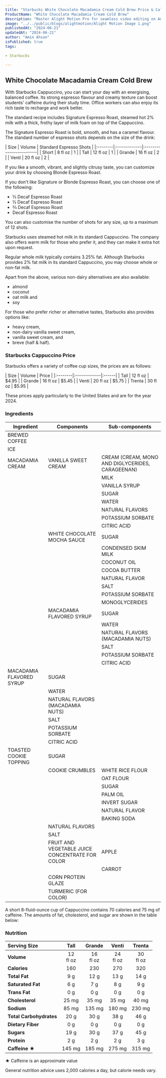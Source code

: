 ```yaml
---
title: "Starbucks White Chocolate Macadamia Cream Cold Brew Price & Calories"
ProductName: "White Chocolate Macadamia Cream Cold Brew" 
description: "Master Alight Motion Pro for seamless video editing on Android, iOS, and Tablets with our ultimate guide, unlocking advanced features and elevating your skills in 2024!"
image: "../../public/blogs/alightmotion/Alight Motion Image 1.png"
publishedAt: "2024-06-21"
updatedAt: "2024-06-21"
author: "Amin Ahsan"
isPublished: true
tags:
 
- Starbucks
      
---
```


 
## White Chocolate Macadamia Cream Cold Brew 
  
With Starbucks Cappuccino, you can start your day with an energising, balanced coffee. Its strong espresso flavour and creamy texture can boost students' caffeine during their study time. Office workers can also enjoy its rich taste to recharge and work better. 

The standard recipe includes Signature Espresso Roast, steamed hot 2% milk with a thick, frothy layer of milk foam on top of the Cappuccino.

The Signature Espresso Roast is bold, smooth, and has a caramel flavour. The standard number of espresso shots depends on the size of the drink:

<div style={{width:"300px"}}>
| Size    |  Volume      | Standard Espresso Shots |
|:--------|:-------------|:------------------------|
| Short   | 8 fl oz      | 1                       |
| Tall    | 12 fl oz     | 1                       |
| Grande  | 16 fl oz     | 2                       |
| Venti   | 20 fl oz     | 2                       |
</div>

If you like a smooth, vibrant, and slightly citrusy taste, you can customize your drink by choosing Blonde Espresso Roast.

If you don't like Signature or Blonde Espresso Roast, you can choose one of the following:

 - ⅓ Decaf Espresso Roast
 - ½ Decaf Espresso Roast
 - ⅔ Decaf Espresso Roast
 - Decaf Espresso Roast

You can also customise the number of shots for any size, up to a maximum of 12 shots.

Starbucks uses steamed hot milk in its standard Cappuccino. The company also offers warm milk for those who prefer it, and they can make it extra hot upon request.

Regular whole milk typically contains 3.25% fat. Although Starbucks provides 2% fat milk in its standard Cappuccino, you may choose whole or non-fat milk.

Apart from the above, various non-dairy alternatives are also available:
 - almond
 - coconut
 - oat milk and
 - soy

 For those who prefer richer or alternative tastes, Starbucks also provides options like:

- heavy cream,
- non-dairy vanilla sweet cream,
- vanilla sweet cream, and
- breve (half & half).


### Starbucks Cappuccino Price

Starbucks offers a variety of coffee cup sizes, the prices are as follows:

<div style={{width:"300px"}}>
| Size    |   Volume     | Price |
|:--------|:-------------|:------|
| Tall    | 12 fl oz     | $4.95 |
| Grande  | 16 fl oz     | $5.45 |
| Venti   | 20 fl oz     | $5.75 |
| Trenta  | 30 fl oz     | $5.95 |
</div>

These prices apply particularly to the United States and are for the year 2024.


### Ingredients
| Ingredient              | Components                         | Sub-components  |
|-------------------------|------------------------------------|-----------------|
| BREWED COFFEE           |                                    |                 |
| ICE                     |                                    |                 |
| MACADAMIA CREAM         | VANILLA SWEET CREAM                | CREAM (CREAM, MONO AND DIGLYCERIDES, CARAGEENAN)      |
|                         |                                    | MILK            |
|                         |                                    | VANILLA SYRUP   |
|                         |                                    | SUGAR           |
|                         |                                    | WATER           |
|                         |                                    | NATURAL FLAVORS |
|                         |                                    | POTASSIUM SORBATE|
|                         |                                    | CITRIC ACID     |
|                         | WHITE CHOCOLATE MOCHA SAUCE        | SUGAR           |
|                         |                                    | CONDENSED SKIM MILK |
|                         |                                    | COCONUT OIL     |
|                         |                                    | COCOA BUTTER    |
|                         |                                    | NATURAL FLAVOR  |
|                         |                                    | SALT            |
|                         |                                    | POTASSIUM SORBATE  |
|                         |                                    | MONOGLYCERIDES  |
|                         | MACADAMIA FLAVORED SYRUP           | SUGAR           |
|                         |                                    | WATER           |
|                         |                                    | NATURAL FLAVORS (MACADAMIA NUTS) |
|                         |                                    | SALT            |
|                         |                                    | POTASSIUM SORBATE|
|                         |                                    | CITRIC ACID     |
| MACADAMIA FLAVORED SYRUP| SUGAR                              |                 |
|                         | WATER                              |                 |
|                         | NATURAL FLAVORS (MACADAMIA NUTS)   |                 |
|                         | SALT                               |                 |
|                         | POTASSIUM SORBATE                  |                 |
|                         | CITRIC ACID                        |                 |
| TOASTED COOKIE TOPPING  | SUGAR                              |                 |
|                         | COOKIE CRUMBLES                    | WHITE RICE FLOUR|
|                         |                                    | OAT FLOUR       |
|                         |                                    | SUGAR           |
|                         |                                    | PALM OIL        |
|                         |                                    | INVERT SUGAR    |
|                         |                                    | NATURAL FLAVOR  |
|                         |                                    | BAKING SODA     |
|                         | NATURAL FLAVORS                    |                 |
|                         | SALT                               |                 |
|                         | FRUIT AND VEGETABLE JUICE CONCENTRATE FOR COLOR | APPLE |
|                         |                                    | CARROT          |
|                         | CORN PROTEIN GLAZE                 |                 |
|                         | TURMERIC (FOR COLOR)               |                 |

A short 8-fluid-ounce cup of Cappuccino contains 70 calories and 75 mg of caffeine. The amounts of fat, cholesterol, and sugar are shown in the table below:

### Nutrition

|  Serving Size	            | Tall           | Grande        | Venti   | Trenta   |
|:--------------------------|:--------------:|:-----------:|:--------:|:--------:|
| **Volume**                | 12 <br/> fl oz  | 16 <br/> fl oz |  24 <br/> fl oz | 30 <br/> fl oz |
| **Calories**              | 160             | 230         | 270      | 320      |
| **Total Fat**             | 9 g             | 12 g        | 13 g     | 14  g    |
| **Saturated Fat**         | 6 g             | 7 g         | 8 g      | 9 g      |
| **Trans Fat**             | 0 g             | 0 g         | 0 g      | 0 g      |
| **Cholesterol**           | 25 mg           | 35 mg       | 35 mg    | 40 mg    |
| **Sodium**                | 85 mg           | 135 mg      | 180 mg   | 230 mg   | 
| **Total Carbohydrates**   | 20 g            | 30 g        | 38 g     | 46 g     |
| **Dietary Fiber**         | 0 g             | 0 g         | 0 g      | 0 g      |
| **Sugars**                | 19 g            | 30 g        | 37 g     | 45 g     |
| **Protein**               | 2 g             | 2 g         | 2 g      | 3 g      |
| **Caffeine ★**            | 145 mg          | 185 mg     | 275 mg   | 315 mg   |

★ Caffeine is an approximate value

General nutrition advice uses 2,000 calories a day, but calorie needs vary.